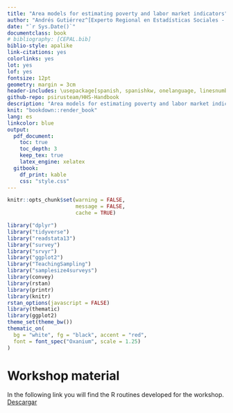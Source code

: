 ```yaml
--- 
title: "Area models for estimating poverty and labor market indicators"
author: "Andrés Gutiérrez^[Experto Regional en Estadísticas Sociales - Comisión Económica para América Latina y el Caribe (CEPAL) - andres.gutierrez@cepal.org], Stalyn Guerrero^[Consultor - Comisión Económica para América Latina y el Caribe (CEPAL) - guerrerostalyn@gmail.com], Gabriel  Nieto^[Consultor - Comisión Económica para América Latina y el Caribe (CEPAL) - gabrieljose.nieto@gmail.com]"
date: "`r Sys.Date()`"
documentclass: book
# bibliography: [CEPAL.bib]
biblio-style: apalike
link-citations: yes
colorlinks: yes
lot: yes
lof: yes
fontsize: 12pt
geometry: margin = 3cm
header-includes: \usepackage[spanish, spanishkw, onelanguage, linesnumbered]{algorithm2e}
github-repo: psirusteam/HHS-Handbook
description: "Area models for estimating poverty and labor market indicators"
knit: "bookdown::render_book"
lang: es
linkcolor: blue
output:
  pdf_document:
    toc: true
    toc_depth: 3
    keep_tex: true
    latex_engine: xelatex
  gitbook:
    df_print: kable
    css: "style.css"
---
```



```r
knitr::opts_chunk$set(warning = FALSE, 
                      message = FALSE,
                      cache = TRUE)

library("dplyr")
library("tidyverse")
library("readstata13") 
library("survey")
library("srvyr")
library("ggplot2")
library("TeachingSampling")
library("samplesize4surveys")
library(convey)
library(rstan)
library(printr)
library(knitr)
rstan_options(javascript = FALSE)
library(thematic)
library(ggplot2) 
theme_set(theme_bw())
thematic_on(
  bg = "white", fg = "black", accent = "red",
  font = font_spec("Oxanium", scale = 1.25)
)
```

# Workshop material {-}


In the following link you will find the R routines developed for the workshop.
[Descargar](https://github.com/stalynGuerrero/2023JAMSae/)



